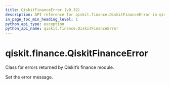 ```yaml
---
title: QiskitFinanceError (v0.32)
description: API reference for qiskit.finance.QiskitFinanceError in qiskit v0.32
in_page_toc_min_heading_level: 1
python_api_type: exception
python_api_name: qiskit.finance.QiskitFinanceError
---
```


<span id="qiskit-finance-qiskitfinanceerror" />

# qiskit.finance.QiskitFinanceError

<Class id="qiskit.finance.QiskitFinanceError" isDedicatedPage={true} github="https://github.com/qiskit-community/qiskit-aqua/tree/stable/0.9/qiskit/finance/exceptions.py" signature="QiskitFinanceError(*message)" modifiers="exception">
  Class for errors returned by Qiskit’s finance module.

  Set the error message.
</Class>

